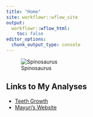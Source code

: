 ```yaml
---
title: "Home"
site: workflowr::wflow_site
output:
  workflowr::wflow_html:
    toc: false
editor_options:
  chunk_output_type: console
---
```


![Spinosaurus](assets/spinosaurus.png)

## Links to My Analyses

* [Teeth Growth](teeth.html)
* [Mayuri's Website](https://mviswan2.github.io/myproject/)
